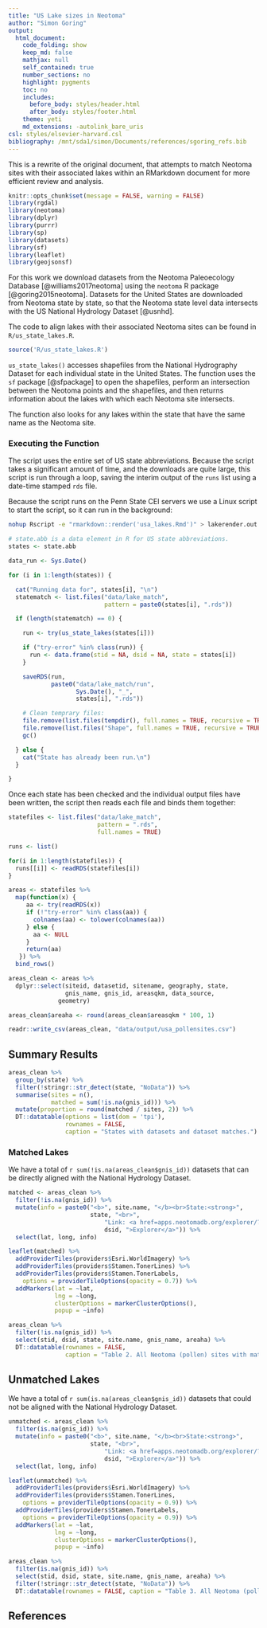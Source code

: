 ```yaml
---
title: "US Lake sizes in Neotoma"
author: "Simon Goring"
output:
  html_document:
    code_folding: show
    keep_md: false
    mathjax: null
    self_contained: true
    number_sections: no
    highlight: pygments
    toc: no
    includes:
      before_body: styles/header.html
      after_body: styles/footer.html
    theme: yeti
    md_extensions: -autolink_bare_uris
csl: styles/elsevier-harvard.csl
bibliography: /mnt/sda1/simon/Documents/references/sgoring_refs.bib
---
```


This is a rewrite of the original document, that attempts to match Neotoma sites with their associated lakes within an RMarkdown document for more efficient review and analysis.

```r

knitr::opts_chunk$set(message = FALSE, warning = FALSE)
library(rgdal)
library(neotoma)
library(dplyr)
library(purrr)
library(sp)
library(datasets)
library(sf)
library(leaflet)
library(geojsonsf)
```

For this work we download datasets from the Neotoma Paleoecology Database [@williams2017neotoma] using the `neotoma` R package [@goring2015neotoma].  Datasets for the United States are downloaded from Neotoma state by state, so that the Neotoma state level data intersects with the US National Hydrology Dataset [@usnhd].

The code to align lakes with their associated Neotoma sites can be found in `R/us_state_lakes.R`.

```r
source('R/us_state_lakes.R')
```

`us_state_lakes()` accesses shapefiles from the National Hydrography Dataset for each individual state in the United States.  The function uses the `sf` package [@sfpackage] to open the shapefiles, perform an intersection between the Neotoma points and the shapefiles, and then returns information about the lakes with which each Neotoma site intersects.

The function also looks for any lakes within the state that have the same name as the Neotoma site.

### Executing the Function

The script uses the entire set of US state abbreviations.  Because the script takes a significant amount of time, and the downloads are quite large, this script is run through a loop, saving the interim output of the `runs` list using a date-time stamped `rds` file.

Because the script runs on the Penn State CEI servers we use a Linux script to start the script, so it can run in the background:

```bash
nohup Rscript -e "rmarkdown::render('usa_lakes.Rmd')" > lakerender.out 2>&1 &
```

```r

# state.abb is a data element in R for US state abbreviations.
states <- state.abb

data_run <- Sys.Date()

for (i in 1:length(states)) {

  cat("Running data for", states[i], "\n")
  statematch <- list.files("data/lake_match",
                           pattern = paste0(states[i], ".rds"))

  if (length(statematch) == 0) {

    run <- try(us_state_lakes(states[i]))

    if ("try-error" %in% class(run)) {
      run <- data.frame(stid = NA, dsid = NA, state = states[i])
    }

    saveRDS(run,
            paste0("data/lake_match/run",
                   Sys.Date(), "_",
                   states[i], ".rds"))

    # Clean temprary files:
    file.remove(list.files(tempdir(), full.names = TRUE, recursive = TRUE))
    file.remove(list.files("Shape", full.names = TRUE, recursive = TRUE))
    gc()

  } else {
    cat("State has already been run.\n")
  }

}

```

Once each state has been checked and the individual output files have been written, the script then reads each file and binds them together:

```r

statefiles <- list.files("data/lake_match",
                         pattern = ".rds",
                         full.names = TRUE)

runs <- list()

for(i in 1:length(statefiles)) {
  runs[[i]] <- readRDS(statefiles[i])
}

areas <- statefiles %>%
  map(function(x) {
     aa <- try(readRDS(x))
     if (!"try-error" %in% class(aa)) {
       colnames(aa) <- tolower(colnames(aa))
     } else {
       aa <- NULL
     }
     return(aa)
   }) %>%
  bind_rows()

areas_clean <- areas %>%
  dplyr::select(siteid, datasetid, sitename, geography, state,
                gnis_name, gnis_id, areasqkm, data_source,
              geometry)

areas_clean$areaha <- round(areas_clean$areasqkm * 100, 1)

readr::write_csv(areas_clean, "data/output/usa_pollensites.csv")

```

## Summary Results

```r
areas_clean %>%
  group_by(state) %>%
  filter(!stringr::str_detect(state, "NoData")) %>%
  summarise(sites = n(),
            matched = sum(!is.na(gnis_id))) %>%
  mutate(proportion = round(matched / sites, 2)) %>%
  DT::datatable(options = list(dom = 'tpi'),
                rownames = FALSE,
                caption = "States with datasets and dataset matches.")
```

### Matched Lakes

We have a total of `r sum(!is.na(areas_clean$gnis_id))` datasets that can be directly aligned with the National Hydrology Dataset.

```r

matched <- areas_clean %>%
  filter(!is.na(gnis_id)) %>%
  mutate(info = paste0("<b>", site.name, "</b><br>State:<strong>",
                       state, "<br>",
                           "Link: <a href=apps.neotomadb.org/explorer/?dsid=",
                           dsid, ">Explorer</a>")) %>%
  select(lat, long, info)

leaflet(matched) %>%
  addProviderTiles(providers$Esri.WorldImagery) %>%
  addProviderTiles(providers$Stamen.TonerLines) %>%
  addProviderTiles(providers$Stamen.TonerLabels,
    options = providerTileOptions(opacity = 0.7)) %>%
  addMarkers(lat = ~lat,
             lng = ~long,
             clusterOptions = markerClusterOptions(),
             popup = ~info)
```

```r

areas_clean %>%
  filter(!is.na(gnis_id)) %>%
  select(stid, dsid, state, site.name, gnis_name, areaha) %>%
  DT::datatable(rownames = FALSE,
                caption = "Table 2. All Neotoma (pollen) sites with matched lake parameters.")
```

## Unmatched Lakes

We have a total of `r sum(is.na(areas_clean$gnis_id))` datasets that could not be aligned with the National Hydrology Dataset.

```r

unmatched <- areas_clean %>%
  filter(is.na(gnis_id)) %>%
  mutate(info = paste0("<b>", site.name, "</b><br>State:<strong>",
                       state, "<br>",
                           "Link: <a href=apps.neotomadb.org/explorer/?dsid=",
                           dsid, ">Explorer</a>")) %>%
  select(lat, long, info)

leaflet(unmatched) %>%
  addProviderTiles(providers$Esri.WorldImagery) %>%
  addProviderTiles(providers$Stamen.TonerLines,
    options = providerTileOptions(opacity = 0.9)) %>%
  addProviderTiles(providers$Stamen.TonerLabels,
    options = providerTileOptions(opacity = 0.9)) %>%
  addMarkers(lat = ~lat,
             lng = ~long,
             clusterOptions = markerClusterOptions(),
             popup = ~info)
```

```r

areas_clean %>%
  filter(is.na(gnis_id)) %>%
  select(stid, dsid, state, site.name, gnis_name, areaha) %>%
  filter(!stringr::str_detect(state, "NoData")) %>%
  DT::datatable(rownames = FALSE, caption = "Table 3. All Neotoma (pollen) sites with matched lake parameters.")
```

## References
